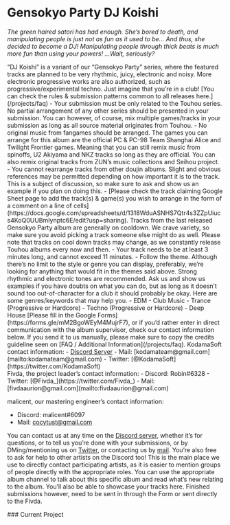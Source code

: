 
# Gensokyo Party DJ Koishi

*The green haired satori has had enough. She’s bored to death, and manipulating people is just not as fun as it used to be… And thus, she decided to become a DJ! Manipulating people through thick beats is much more fun than using your powers! …Wait, seriously?*


<WrappableParagraph title="Presentation">
“DJ Koishi” is a variant of our “Gensokyo Party” series, where the featured tracks are planned to be very rhythmic, juicy, electronic and noisy. More electronic progressive works are also authorized, such as progressive/experimental techno. Just imagine that you’re in a club!
</WrappableParagraph>

<WrappableParagraph title="General KodamaSounds Specific Rules">
[You can check the rules & submission patterns common to all releases here.](/projects/faq)
</WrappableParagraph>

<WrappableParagraph title="DJ Koishi Specific Music Rules">
- Your submission must be only related to the Touhou series. No partial arrangement of any other series should be presented in your submission. You can however, of course, mix multiple games/tracks in your submission as long as all source material originates from Touhou.
- No original music from fangames should be arranged. The games you can arrange for this album are the official PC & PC-98 Team Shanghai Alice and Twilight Frontier games. Meaning that you can still remix music from spinoffs, U2 Akiyama and NKZ tracks so long as they are official. You can also remix original tracks from ZUN’s music collections and Seihou project.
- You cannot rearrange tracks from other doujin albums. Slight and obvious references may be permitted depending on how important it is to the track. This is a subject of discussion, so make sure to ask and show us an example if you plan on doing this. 
- [Please check the track claiming Google Sheet page to add the track(s) & game(s) you wish to arrange in the form of a comment on a line of cells](https://docs.google.com/spreadsheets/d/1318WduASNHS7Qtr4s3ZZpUiucs4KoQ0UUBmIynptc6E/edit?usp=sharing). Tracks from the last released Gensokyo Party album are generally on cooldown. We crave variety, so make sure you avoid picking a track someone else might do as well. Please note that tracks on cool down tracks may change, as we constantly release Touhou albums every now and then.
- Your track needs to be at least 3 minutes long, and cannot exceed 11 minutes.
- Follow the theme. Although there’s no limit to the style or genre you can display, preferably, we’re looking for anything that would fit in the themes said above. Strong rhythmic and electronic tones are recommended. Ask us and show us examples if you have doubts on what you can do, but as long as it doesn’t sound too out-of-character for a club it should probably be okay. Here are some genres/keywords that may help you.
    - EDM
- Club Music
- Trance (Progressive or Hardcore)
- Techno (Progressive or Hardcore)
- Deep House

</WrappableParagraph>

<WrappableParagraph title="Track Submission">
[Please fill in the Google Forms](https://forms.gle/mM2BgoWEyM4MujrF7), or if you’d rather enter in direct communication with the album supervisor, check our contact information below. If you send it to us manually, please make sure to copy the credits guideline seen on [FAQ / Additional Information](/projects/faq).
</WrappableParagraph>

<WrappableParagraph title="Contact (Questions / Submissions)">
KodamaSoft contact information:
- <a href={DISCORD_URL}>Discord Server</a> 
- Mail: [kodamateam@gmail.com](mailto:kodamateam@gmail.com)
- Twitter: [@KodamaSoft](https://twitter.com/KodamaSoft)

<br/>
Fivda, the project leader’s contact information:
- Discord: Robin#6328
- Twitter: [@Fivda_](https://twitter.com/Fivda_)
- Mail: [fivdaaurion@gmail.com](mailto:fivdaaurion@gmail.com)

malicent, our mastering engineer’s contact information:
- Discord: malicent#6097
- Mail: [cocytust@gmail.com](mailto:cocytust@gmail.com)

You can contact us at any time on the <a href={DISCORD_URL}>Discord server</a>, whether it’s for questions, or to tell us you’re done with your submissions, or by DMing/mentioning us on [Twitter](https://twitter.com/KodamaSoft), or contacting us by [mail](mailto:kodamateam@gmail.com). You’re also free to ask for help to other artists on the Discord too! This is the main place we use to directly contact participating artists, as it is easier to mention groups of people directly with the appropriate roles. You can use the appropriate album channel to talk about this specific album and read what’s new relating to the album. You’ll also be able to showcase your tracks here. Finished submissions however, need to be sent in through the Form or sent directly to the Fivda.
</WrappableParagraph>

<WrappableParagraph title="Releases Information">
### Current Project
<ProjectInformation slug="dj-koishi" />
</WrappableParagraph>

